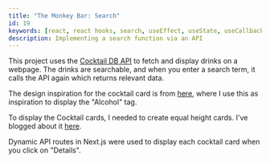 ```yaml
---
title: "The Monkey Bar: Search"
id: 19
keywords: [react, react hooks, search, useEffect, useState, useCallback, useRef, search, next.js]
description: Implementing a search function via an API
---
```

This project uses the [Cocktail DB API](https://www.thecocktaildb.com/api.php) to fetch and display drinks on a webpage.
The drinks are searchable, and when you enter a search term, it calls the API again which returns relevant data.

The design inspiration for the cocktail card is from [here](https://tailwindcomponents.com/component/nowruz1400-square-card), where I  use this as inspiration to display the "Alcohol" tag.

To display the Cocktail cards, I needed to create equal height cards. I've blogged about it [here](/posts/equal-height-cards).

Dynamic API routes in Next.js were used to display each cocktail card when you click on "Details".


